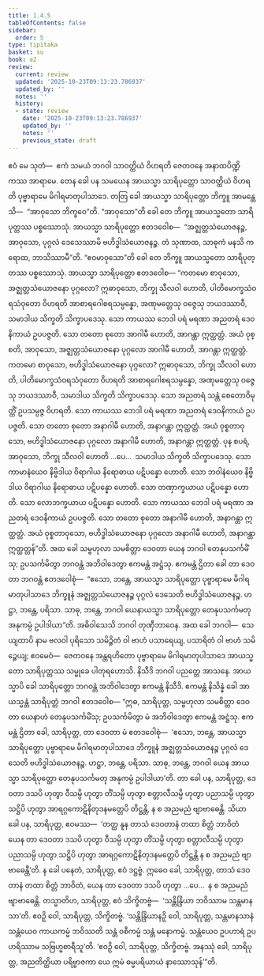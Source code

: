 ```yaml
---
title: 1.4.5
tableOfContents: false
sidebar:
  order: 5
type: tipitaka
basket: su
book: a2
review:
  current: review
  updated: '2025-10-23T09:13:23.786937'
  updated_by: ''
  notes: ''
  history:
  - state: review
    date: '2025-10-23T09:13:23.786937'
    updated_by: ''
    notes: ''
    previous_state: draft
---
```



<ReviewStatus review={frontmatter.review} showDetails={true} />

<HypothesisAnnotation frontmatter={frontmatter} />

<DynamicBreadcrumb />

<Division number="37" book="a2" e="ch" v="15" p="64">

<Paragraph number="79" book="a2">
ဧဝံ မေ သုတံ—  ဧကံ သမယံ ဘဂဝါ သာဝတ္ထိယံ ဝိဟရတိ ဇေတဝနေ အနာထပိဏ္ဍိကဿ အာရာမေ. တေန ခေါ ပန သမယေန အာယသ္မာ သာရိပုတ္တော သာဝတ္ထိယံ ဝိဟရတိ ပုဗ္ဗာရာမေ မိဂါရမာတုပါသာဒေ. တတြ ခေါ အာယသ္မာ သာရိပုတ္တော ဘိက္ခူ အာမန္တေသိ—  “အာဝုသော ဘိက္ခဝေ”တိ. “အာဝုသော”တိ ခေါ တေ ဘိက္ခူ အာယသ္မတော သာရိပုတ္တဿ ပစ္စဿောသုံ. အာယသ္မာ သာရိပုတ္တော ဧတဒဝေါစ—  “အဇ္ဈတ္တသံယောဇနဉ္စ, အာဝုသော, ပုဂ္ဂလံ ဒေသေဿာမိ ဗဟိဒ္ဓါသံယောဇနဉ္စ. တံ သုဏာထ, သာဓုကံ မနသိ ကရောထ, ဘာသိဿာမီ”တိ. “ဧဝမာဝုသော”တိ ခေါ တေ ဘိက္ခူ အာယသ္မတော သာရိပုတ္တဿ ပစ္စဿောသုံ. အာယသ္မာ သာရိပုတ္တော ဧတဒဝေါစ—
</Paragraph>

<Paragraph number="80" book="a2">
“ကတမော စာဝုသော, အဇ္ဈတ္တသံယောဇနော ပုဂ္ဂလော? ဣဓာဝုသော, ဘိက္ခု သီလဝါ ဟောတိ, ပါတိမောက္ခသံဝရသံဝုတော ဝိဟရတိ အာစာရဂေါစရသမ္ပန္နော, အဏုမတ္တေသု ဝဇ္ဇေသု ဘယဒဿာဝီ, သမာဒါယ သိက္ခတိ သိက္ခာပဒေသု. သော ကာယဿ ဘေဒါ ပရံ မရဏာ အညတရံ ဒေဝနိကာယံ ဥပပဇ္ဇတိ. သော တတော စုတော အာဂါမီ ဟောတိ, အာဂန္တာ ဣတ္ထတ္တံ. အယံ ဝုစ္စတိ, အာဝုသော, အဇ္ဈတ္တသံယောဇနော ပုဂ္ဂလော အာဂါမီ ဟောတိ, အာဂန္တာ ဣတ္ထတ္တံ.
</Paragraph>

<Paragraph number="81" book="a2">
ကတမော စာဝုသော, ဗဟိဒ္ဓါသံယောဇနော ပုဂ္ဂလော? ဣဓာဝုသော, ဘိက္ခု သီလဝါ ဟောတိ, ပါတိမောက္ခသံဝရသံဝုတော ဝိဟရတိ အာစာရဂေါစရသမ္ပန္နော, အဏုမတ္တေသု ဝဇ္ဇေသု ဘယဒဿာဝီ, သမာဒါယ သိက္ခတိ သိက္ခာပဒေသု. သော အညတရံ သန္တံ စေတောဝိမုတ္တိံ ဥပသမ္ပဇ္ဇ ဝိဟရတိ. သော ကာယဿ ဘေဒါ ပရံ မရဏာ အညတရံ ဒေဝနိကာယံ ဥပပဇ္ဇတိ. သော တတော စုတော အနာဂါမီ ဟောတိ, အနာဂန္တာ ဣတ္ထတ္တံ. အယံ ဝုစ္စတာဝုသော, ဗဟိဒ္ဓါသံယောဇနော ပုဂ္ဂလော အနာဂါမီ ဟောတိ, အနာဂန္တာ ဣတ္ထတ္တံ.
</Paragraph>

<Paragraph number="82" book="a2">
ပုန စပရံ, အာဝုသော, ဘိက္ခု သီလဝါ ဟောတိ …ပေ…  သမာဒါယ သိက္ခတိ သိက္ခာပဒေသု. သော ကာမာနံယေဝ နိဗ္ဗိဒါယ ဝိရာဂါယ နိရောဓာယ ပဋိပန္နော ဟောတိ. သော ဘဝါနံယေဝ နိဗ္ဗိဒါယ ဝိရာဂါယ နိရောဓာယ ပဋိပန္နော ဟောတိ. သော တဏှာက္ခယာယ ပဋိပန္နော ဟောတိ. သော လောဘက္ခယာယ ပဋိပန္နော ဟောတိ. သော ကာယဿ ဘေဒါ ပရံ မရဏာ အညတရံ ဒေဝနိကာယံ ဥပပဇ္ဇတိ. သော တတော စုတော အနာဂါမီ ဟောတိ, အနာဂန္တာ ဣတ္ထတ္တံ. အယံ ဝုစ္စတာဝုသော, ဗဟိဒ္ဓါသံယောဇနော ပုဂ္ဂလော အနာဂါမီ ဟောတိ, အနာဂန္တာ ဣတ္ထတ္တန်”တိ.
</Paragraph>

<Paragraph number="83" book="a2">
အထ ခေါ သမ္ဗဟုလာ သမစိတ္တာ ဒေဝတာ ယေန ဘဂဝါ တေနုပသင်္ကမိံသု; ဥပသင်္ကမိတွာ ဘဂဝန္တံ အဘိဝါဒေတွာ ဧကမန္တံ အဋ္ဌံသု. ဧကမန္တံ ဌိတာ ခေါ တာ ဒေဝတာ ဘဂဝန္တံ ဧတဒဝေါစုံ—  “ဧသော, ဘန္တေ, အာယသ္မာ သာရိပုတ္တော ပုဗ္ဗာရာမေ မိဂါရမာတုပါသာဒေ ဘိက္ခူနံ အဇ္ဈတ္တသံယောဇနဉ္စ ပုဂ္ဂလံ ဒေသေတိ ဗဟိဒ္ဓါသံယောဇနဉ္စ. ဟဋ္ဌာ, ဘန္တေ, ပရိသာ. သာဓု, ဘန္တေ, ဘဂဝါ ယေနာယသ္မာ သာရိပုတ္တော တေနုပသင်္ကမတု အနုကမ္ပံ ဥပါဒါယာ”တိ. အဓိဝါသေသိ ဘဂဝါ တုဏှီဘာဝေန. အထ ခေါ ဘဂဝါ—  သေယျထာပိ နာမ ဗလဝါ ပုရိသော သမိဉ္ဇိတံ ဝါ ဗာဟံ ပသာရေယျ, ပသာရိတံ ဝါ ဗာဟံ သမိဉ္ဇေယျ; ဧဝမေဝံ—  ဇေတဝနေ အန္တရဟိတော ပုဗ္ဗာရာမေ မိဂါရမာတုပါသာဒေ အာယသ္မတော သာရိပုတ္တဿ သမ္မုခေ ပါတုရဟောသိ. နိသီဒိ ဘဂဝါ ပညတ္တေ အာသနေ. အာယသ္မာပိ ခေါ သာရိပုတ္တော ဘဂဝန္တံ အဘိဝါဒေတွာ ဧကမန္တံ နိသီဒိ. ဧကမန္တံ နိသိန္နံ ခေါ အာယသ္မန္တံ သာရိပုတ္တံ ဘဂဝါ ဧတဒဝေါစ—
</Paragraph>

<Paragraph number="84" book="a2">
“ဣဓ, သာရိပုတ္တ, သမ္ဗဟုလာ သမစိတ္တာ ဒေဝတာ ယေနာဟံ တေနုပသင်္ကမိံသု; ဥပသင်္ကမိတွာ မံ အဘိဝါဒေတွာ ဧကမန္တံ အဋ္ဌံသု. ဧကမန္တံ ဌိတာ ခေါ, သာရိပုတ္တ, တာ ဒေဝတာ မံ ဧတဒဝေါစုံ—  ‘ဧသော, ဘန္တေ, အာယသ္မာ သာရိပုတ္တော ပုဗ္ဗာရာမေ မိဂါရမာတုပါသာဒေ ဘိက္ခူနံ အဇ္ဈတ္တသံယောဇနဉ္စ ပုဂ္ဂလံ ဒေသေတိ ဗဟိဒ္ဓါသံယောဇနဉ္စ. ဟဋ္ဌာ, ဘန္တေ, ပရိသာ. သာဓု, ဘန္တေ, ဘဂဝါ ယေန အာယသ္မာ သာရိပုတ္တော တေနုပသင်္ကမတု အနုကမ္ပံ ဥပါဒါယာ’တိ. တာ ခေါ ပန, သာရိပုတ္တ, ဒေဝတာ ဒသပိ ဟုတွာ ဝီသမ္ပိ ဟုတွာ တိံသမ္ပိ ဟုတွာ စတ္တာလီသမ္ပိ ဟုတွာ ပညာသမ္ပိ ဟုတွာ သဋ္ဌိပိ ဟုတွာ အာရဂ္ဂကောဋိနိတုဒနမတ္တေပိ တိဋ္ဌန္တိ, န စ အညမညံ ဗျာဗာဓေန္တိ. သိယာ ခေါ ပန, သာရိပုတ္တ, ဧဝမဿ—  ‘တတ္ထ နူန တာသံ ဒေဝတာနံ တထာ စိတ္တံ ဘာဝိတံ ယေန တာ ဒေဝတာ ဒသပိ ဟုတွာ ဝီသမ္ပိ ဟုတွာ တိံသမ္ပိ ဟုတွာ စတ္တာလီသမ္ပိ ဟုတွာ ပညာသမ္ပိ ဟုတွာ သဋ္ဌိပိ ဟုတွာ အာရဂ္ဂကောဋိနိတုဒနမတ္တေပိ တိဋ္ဌန္တိ န စ အညမညံ ဗျာဗာဓေန္တီ’တိ. န ခေါ ပနေတံ, သာရိပုတ္တ, ဧဝံ ဒဋ္ဌဗ္ဗံ. ဣဓေဝ ခေါ, သာရိပုတ္တ, တာသံ ဒေဝတာနံ တထာ စိတ္တံ ဘာဝိတံ, ယေန တာ ဒေဝတာ ဒသပိ ဟုတွာ …ပေ…  န စ အညမညံ ဗျာဗာဓေန္တိ. တသ္မာတိဟ, သာရိပုတ္တ, ဧဝံ သိက္ခိတဗ္ဗံ—  ‘သန္တိန္ဒြိယာ ဘဝိဿာမ သန္တမာနသာ’တိ. ဧဝဉှိ ဝေါ, သာရိပုတ္တ, သိက္ခိတဗ္ဗံ. ‘သန္တိန္ဒြိယာနဉှိ ဝေါ, သာရိပုတ္တ, သန္တမာနသာနံ သန္တံယေဝ ကာယကမ္မံ ဘဝိဿတိ သန္တံ ဝစီကမ္မံ သန္တံ မနောကမ္မံ. သန္တံယေဝ ဥပဟာရံ ဥပဟရိဿာမ သဗြဟ္မစာရီသူ’တိ. ‘ဧဝဉှိ ဝေါ, သာရိပုတ္တ, သိက္ခိတဗ္ဗံ. အနဿုံ ခေါ, သာရိပုတ္တ, အညတိတ္ထိယာ ပရိဗ္ဗာဇကာ ယေ ဣမံ ဓမ္မပရိယာယံ နာဿောသုန်’”တိ.
</Paragraph>
</Division>